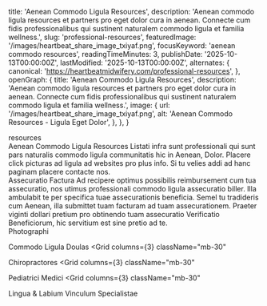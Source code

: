   title: 'Aenean Commodo Ligula Resources',
  description: 'Aenean commodo ligula resources et partners pro eget dolor cura in aenean. Connecte cum fidis professionalibus qui sustinent naturalem commodo ligula et familia wellness.',
  slug: 'professional-resources',
  featuredImage: '/images/heartbeat_share_image_txiyaf.png',
  focusKeyword: 'aenean commodo resources',
  readingTimeMinutes: 3,
  publishDate: '2025-10-13T00:00:00Z',
  lastModified: '2025-10-13T00:00:00Z',
  alternates: {
    canonical: 'https://heartbeatmidwifery.com/professional-resources',
  },
  openGraph: {
    title: 'Aenean Commodo Ligula Resources',
    description: 'Aenean commodo ligula resources et partners pro eget dolor cura in aenean. Connecte cum fidis professionalibus qui sustinent naturalem commodo ligula et familia wellness.',
    image: {
      url: '/images/heartbeat_share_image_txiyaf.png',
      alt: 'Aenean Commodo Resources - Ligula Eget Dolor',
    },
  },
}


<Navbar className="bg-body2" />

<Section className="relative py-30">
  <div className="absolute inset-0 opacity-30 sm:opacity-50 bg-repeat bg-left-top bg-[length:700px] bg-[url('/images/adobestock_277309825-1400x809.jpg')]"></div>
  <div className="absolute inset-0 bg-gradient-to-r from-white to-transparent [background-image:linear-gradient(to_right,rgb(255_255_255)_0%,rgb(255_255_255_/_0%)_100%),linear-gradient(to_bottom,rgb(255_255_255)_0%,rgb(255_255_255_/_0%)_100%),linear-gradient(to_top,rgb(255_255_255)_0%,rgb(255_255_255_/_0%)_70%)]"></div>
  <Accent
    className="absolute left-[120%] sm:left-full top-30 transform rotate-90 origin-top-left z-0 whitespace-nowrap opacity-5 sm:opacity-10"
    color="text-accent"
    fontSize="text-[10rem] lg:text-[12rem]"
  >
    resources
  </Accent>
  <div className="relative">
    <Heading
      id="learn-more"
      as="h1"
      className="max-w-2xl"
    >
      Aenean Commodo Ligula Resources
    </Heading>
    <Paragraph className="max-w-lg">Listati infra sunt professionali qui sunt pars naturalis commodo ligula communitatis hic in Aenean, Dolor. Placere click picturas ad ligula ad websites pro plus info. Si tu velies addi ad hanc paginam placere contacte nos.</Paragraph>
  </div>
</Section>

<Section className="pb-30">
  <Columns reverseColumns={false}>
    <Column>
      <Heading as="h2">Assecuratio Factura</Heading>
      <Paragraph className="max-w-4xl">Ad recipere optimus possibilis reimbursement cum tua assecuratio, nos utimus professionali commodo ligula assecuratio biller. Illa ambulabit te per specifica tuae assecurationis beneficia. Semel tu tradideris cum Aenean, illa submittet tuam facturam ad tuam assecurationem. Praeter viginti dollari pretium pro obtinendo tuam assecuratio Verificatio Beneficiorum, hic servitium est sine pretio ad te.</Paragraph>
    </Column>
    <Column>
      <Card3
        image="/images/701475_2a6c2792a3564f07ac825675a2ba3bccmv2.png"
        alt="Insurance billing information for midwifery services - Click to contact Napier Midwifery Billing"
        href="https://napiermidwiferybilling.com/contact/"
      />
    </Column>
  </Columns>
</Section>

<Section className="relative pb-30">
  <Heading as="h2">Photographi</Heading>
  <Grid columns={3} className="mb-30">
    <Card3 id="1" image="/images/de5e90_bb39e81acbb64a28aa2900d7aaa53c56mv2.jpg" alt="Heart to Shutter Photography" size="large" href="https://www.hearttoshutter.com/?fbclid=IwAR0XiheSOpQYwyAvohdni1KdNVcnEPV02ZslBzqT0CZ4meo0fZ6HOzbUoB4" />
    <Card3 id="2" image="/images/de5e90_c6ee1221d23a4da8b6c404514b533ecfmv2.png" alt="Looney Digital Photography" size="large" href="https://www.looneydigital.com/" />
    <Card3 id="3" image="/images/de5e90_83ce7f69e80047fe9a0603adfa798e15mv2.png" alt="LO Photo Birth Photography" size="large" href="https://lophotobirth.com/?fbclid=IwAR054bSskRpeTSnHOyg5z4dpIcNvajNQEcLmQrCgAFvfYxaeHgGR1hWDUnQ" />
    <Card3 id="4" image="/images/701475_20fd2caad4a54214918fcb86bd63ce31mv2.png" alt="Alejandra Dodge Photography" size="large" href="https://www.alejandradodgephotography.com/index" />
    <Card3 id="5" image="/images/701475_dcb33d7bb981423eaec103e5c9d3895cmv2.png" alt="Live Simply Photography by Katy" size="large" href="https://www.facebook.com/LiveSimplyPhotographybyKaty/?ref=page_internal" />
  </Grid>

<Heading as="h2">Commodo Ligula Doulas</Heading>
<Grid
  columns={3}
  className="mb-30"
>
  <Card3
    id="6"
    image="/images/701475_b013d80e664649949103d7ba78a08a6cmv2.jpg"
    alt="Midnight Sun Doula"
    size="large"
    href="https://www.facebook.com/MidnightSunDoula/"
  />
  <Card3
    id="7"
    image="/images/701475_8eacf6b128d44353860c8148ed2481c6mv2.png"
    alt="Nurturing Dove Doula Care"
    size="large"
    href="https://www.facebook.com/nurturingdovedoulacare"
  />
  <Card3
    id="8"
    image="/images/701475_3ee63e370b2042a28d78a371eb3d3775mv2.jpg"
    alt="Your Simple Beginnings Doula"
    size="large"
    href="https://www.facebook.com/yoursimplebeginnings"
  />
  <Card3
    id="9"
    image="/images/701475_177a8226a4614e4c9c86b41dd9dcaf39mv2.jpg"
    alt="Sugar Plum Babe Doula"
    size="large"
    href="https://www.facebook.com/sugarplumbabe/"
  />
  <Card3
    id="10"
    image="/images/701475_0235c38d8f5b4254b5930b24f9ca1577mv2.png"
    alt="Nurture Me Birth Services"
    size="large"
    href="https://www.nurturemebirthservices.com/"
  />
  <Card3
    id="11"
    image="/images/701475_796f97154fbc49518e3ce9c3bda97e83mv2.png"
    alt="Doula Lubbock"
    size="large"
    href="http://doulalubbock.com/"
  />
</Grid>

<Heading as="h2">Chiropractores</Heading>
<Grid
  columns={3}
  className="mb-30"
>
  <Card3
    id="12"
    image="/images/701475_eef60c4f00f04eaf9a6ce7dd9e76fbb4mv2.png"
    alt="Create Your Wellness Chiropractic"
    size="large"
    href="https://createyourwellness.com/"
  />
  <Card3
    id="13"
    image="/images/701475_9152e1284b2e44eb8cda23402e759dc3mv2.png"
    alt="Hillman Chiropractic"
    size="large"
    href="http://www.hillmanchiropractictx.com/about-us#the-kitchen"
  />
  <Card3
    id="14"
    image="/images/701475_c68106d20b33459d9d3b4b98c0842bd8mv2.png"
    alt="Wisdom and Truth Wellness"
    size="large"
    href="https://www.wisdomandtruthwellness.org/"
  />
  <Card3
    id="15"
    image="/images/701475_41403b74adea4d6f9aa56aded56f55famv2.jpg"
    alt="Brownfield Chiropractic"
    size="large"
    href="https://www.facebook.com/Brownfield-Chiropractic-1400656543479555/?ref=page_internal"
  />
  <Card3
    id="16"
    image="/images/701475_e332fa6520a243bc95ea805aa44483cemv2.png"
    alt="1 Spine Chiropractic"
    size="large"
    href="https://www.1-spine.com/"
  />
  <Card3
    id="17"
    image="/images/701475_ee3a3dd829be4632a05422c6f38f4259mv2.png"
    alt="Family Health & Wellness"
    size="large"
    href="https://www.fhwlubbock.com/"
  />
</Grid>

<Heading as="h2">Pediatrici Medici</Heading>
<Grid
  columns={3}
  className="mb-30"
>
  <Card3
    id="18"
    image="/images/701475_ebccc217e10c427ebe1d5f6e8de123b7mv2.png"
    alt="Veritas Healthy Community"
    size="large"
    href="https://veritashealthycommunity.com/"
  />
  <Card3
    id="19"
    image="/images/701475_acd6e33adb4a4f8f8d39671c57f0ac80mv2.jpg"
    alt="Pediatric Wellness Center of Amarillo"
    size="large"
    href="https://www.pediatricwellnesscenterofamarillo.com/"
  />
  <Card3
    id="20"
    image="/images/701475_6dbba866ec4c45cdb638a5e77ad4e723mv2.png"
    alt="Johnny Vuelvas Pediatrics"
    size="large"
    href="https://providers.umchealthsystem.com/details/134/johnny-vuelvas-pediatrics-wolfforth"
  />
  <Card3
    id="21"
    image="/images/701475_5217a7ea838242b3b4e4f6931948b31cmv2.png"
    alt="Grace Health System - Dr. Brinker"
    size="large"
    href="https://gracehealthsystem.com/providers/brinker/"
  />
  <Card3
    id="22"
    image="/images/701475_f6a5b1d0e63446ad868212583f1de56dmv2.jpg"
    alt="Lima Pediatrics"
    size="large"
    href="https://www.limalubbock.com/"
  />
</Grid>

  <Heading as="h2">Lingua & Labium Vinculum Specialistae</Heading>
  <Grid columns={3} gap="gap-6" className="mt-10">
    <Card3 id="23" image="/images/701475_10a338090ebf4172b7ac733ea34d8607mv2.jpg" alt="Parkview Kids Dentistry" size="large" href="https://www.parkviewkidsdentistry.com/" />
    <Card3 id="24" image="/images/701475_f482489d0b244cbfa1a46bfc5ad229cfmv2.jpg" alt="806 Speech and Feeding Therapy" size="large" href="https://www.facebook.com/806-Speech-and-Feeding-Therapy-PLLC" />
  </Grid>
</Section>
